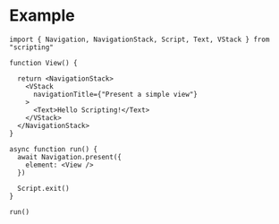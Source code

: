 # Example

```tsx
import { Navigation, NavigationStack, Script, Text, VStack } from "scripting"

function View() {

  return <NavigationStack>
    <VStack
      navigationTitle={"Present a simple view"}
    >
      <Text>Hello Scripting!</Text>
    </VStack>
  </NavigationStack>
}

async function run() {
  await Navigation.present({
    element: <View />
  })

  Script.exit()
}

run()
```